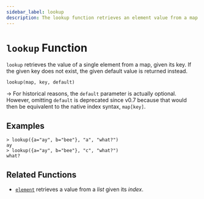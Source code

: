 ```yaml
---
sidebar_label: lookup
description: The lookup function retrieves an element value from a map given its key.
---
```


# `lookup` Function

`lookup` retrieves the value of a single element from a map, given its key.
If the given key does not exist, the given default value is returned instead.

```
lookup(map, key, default)
```

-> For historical reasons, the `default` parameter is actually optional. However,
omitting `default` is deprecated since v0.7 because that would then be
equivalent to the native index syntax, `map[key]`.

## Examples

```
> lookup({a="ay", b="bee"}, "a", "what?")
ay
> lookup({a="ay", b="bee"}, "c", "what?")
what?
```

## Related Functions

* [`element`](/docs/language/functions/element) retrieves a value from a _list_ given its _index_.
